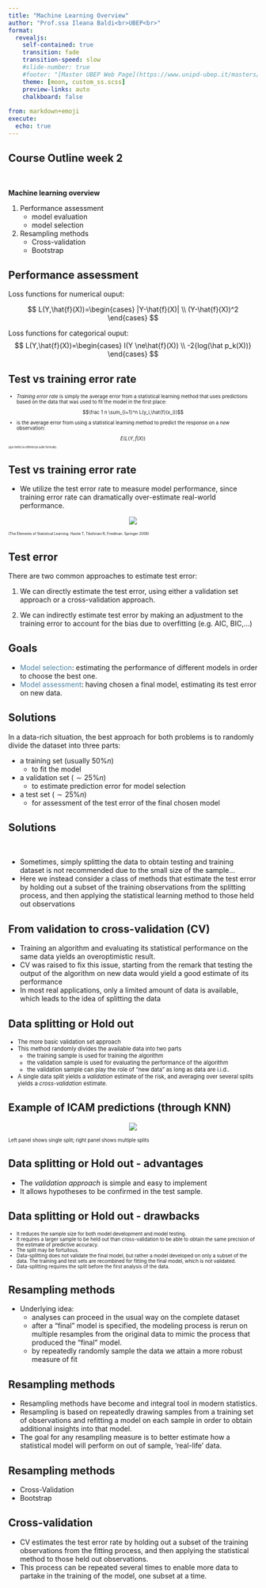 ```yaml
---
title: "Machine Learning Overview"
author: "Prof.ssa Ileana Baldi<br>UBEP<br>"
format: 
  revealjs:
    self-contained: true
    transition: fade
    transition-speed: slow
    #slide-number: true
    #footer: "[Master UBEP Web Page](https://www.unipd-ubep.it/masters/machine-learning-and-big-data/)&nbsp;&nbsp;&nbsp;"
    theme: [moon, custom_ss.scss]
    preview-links: auto
    chalkboard: false
      
from: markdown+emoji
execute:
  echo: true
---
```


## Course Outline week 2

<br/>

**Machine learning overview**

::: incremental
1.  Performance assessment
    -   model evaluation
    -   model selection
2.  Resampling methods
    -   Cross-validation
    -   Bootstrap
:::

## Performance assessment

::: {.absolute top="20%" left="25%"}
Loss functions for numerical ouput:

$$
L(Y,\hat{f}(X))=\begin{cases} 
|Y-\hat{f}(X)| \\ 
(Y-\hat{f}(X))^2 
\end{cases}
$$

Loss functions for categorical ouput: $$
L(Y,\hat{f}(X))=\begin{cases} 
I(Y \ne\hat{f}(X)) \\ 
-2{log(\hat p_k(X))}
\end{cases}
$$
:::

## Test vs training error rate

::: {style="font-size: 70%;"}
-   *Training error rate* is simply the average error from a statistical learning method that uses predictions based on the data that was used to fit the model in the first place:

$$\frac 1 n \sum_{i=1}^n L(y_i,\hat{f}(x_i))$$

-   \textcolor {blue}{\\\\\\\\\\\\\\\\emph{Test error rate}} is the average error from using a statistical learning method to predict the response on a *new* observation:

$$\mathit{E}(L(Y,\hat{f}(X))$$
:::

::: {style="font-size: 40%;"}
::: {.absolute top="80%" left="25%"}
(qui metto la referenza sulle formule)
:::
:::

## Test vs training error rate

-   We utilize the test error rate to measure model performance, since training error rate can dramatically over-estimate real-world performance.

::: {.absolute top="35%" left="25%" width="550" height="275"}
::: {style="text-align: center"}
![](BV.png)
:::
:::

::: {style="font-size: 50%;"}
::: {.absolute top="88%" left="20%"}
(The Elements of Statistical Learning. Hastie T, Tibshirani R, Friedman. Springer 2008)
:::
:::

## Test error

There are two common approaches to estimate test error:

1.  We can directly estimate the test error, using either a validation set approach or a cross-validation approach.

2.  We can indirectly estimate test error by making an adjustment to the training error to account for the bias due to overfitting (e.g. AIC, BIC,...)


## Goals

-   [Model selection]{style="color:#5085a5;"}: estimating the performance of different models in order to choose the best one.
-   [Model assessment]{style="color:#5085a5;"}: having chosen a final model, estimating its test error on new data.


## Solutions
In a data-rich situation, the best approach for both problems is
to randomly divide the dataset into three parts: 

- a training set (usually $50\%n$) 
    + to fit the model
- a validation set ($\sim 25\%n$)
    + to estimate prediction error for model selection
- a test set ($\sim 25\%n$)
    + for assessment of the test error of the final chosen model


## Solutions 

<br>

- Sometimes, simply splitting the data to obtain testing and training dataset is not recommended due to the small size of the sample... 
- Here we instead consider a class of methods that estimate
the test error by holding out a subset of the training
observations from the splitting process, and then applying the
statistical learning method to those held out observations


## From validation to cross-validation (CV)
- Training an algorithm and evaluating its statistical performance on the same data yields an overoptimistic result.
- CV was raised to fix this issue, starting from the remark that testing the output of the algorithm on new data would yield a good estimate of its performance
- In most real applications, only a limited amount of data is available, which leads to the idea of splitting the data

## Data splitting or Hold out 

::: {style="font-size: 80%;"}

- The more basic validation set approach
- This method randomly divides the available data into two parts
    + the training sample is used for training the algorithm
    + the validation sample is used for evaluating the performance of the algorithm
    + the validation sample can play the role of “new data” as long as data are i.i.d..
- A single data split yields a _validation_ estimate of the risk, and averaging over several splits yields a _cross-validation_ estimate.

:::

## Example of ICAM predictions (through KNN)

::: {.absolute top="20%" left="10%" width="800" height="400"}
::: {style="text-align: center"}
![](validation.png)
:::
:::

::: {style="font-size: 70%;"}
::: {.absolute top="80%" left="20%"}
Left panel shows single split; right panel shows multiple splits
:::
:::

## Data splitting or Hold out - advantages 

- The _validation approach_ is simple and easy to implement
- It allows hypotheses to be confirmed in the test sample. 

## Data splitting or Hold out - drawbacks 

::: {style="font-size: 70%;"}

- It reduces the sample size for both model development and model testing. 
- It requires a larger sample to be held out than cross-validation to be able to obtain the same precision of the estimate of predictive accuracy.
- The split may be fortuitous.
- Data-splitting does not validate the final model, but rather a model developed on only a subset of the data. The training and test sets are recombined for fitting the final model, which is not validated.
- Data-splitting requires the split before the first analysis of the data. 

:::


## Resampling methods
- Underlying idea:
    + analyses can proceed in the usual way on the complete dataset
    + after a “final” model is specified, the modeling process is rerun on multiple resamples from the original data to mimic the process that produced the “final” model.
    + by repeatedly randomly sample the data we attain a more robust measure of fit

## Resampling methods
- Resampling methods have become and integral tool in modern statistics. 
- Resampling is based on repeatedly drawing samples from a training set of observations and refitting a model on each sample in order to obtain additional insights into that model. 
- The goal for any resampling measure is to better estimate how a statistical model will perform on out of sample, 'real-life' data.

## Resampling methods
  * Cross-Validation
  * Bootstrap
  

## Cross-validation
- CV estimates the test error rate by holding out a subset of the training observations from the fitting process, and then applying the statistical method to those held out observations. 
- This process can be repeated several times to enable more data to partake in the training of the model, one subset at a time.